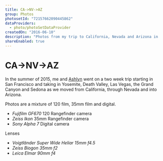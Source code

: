```yaml
---
title: CA->NV->AZ
group: Photos
photosetId: "72157662090445862"
dataProviders:
  - photo/photoSetDataProvider
createdOn: "2016-06-10"
description: "Photos from my trip to California, Nevada and Arizona in 2015."
shareEnabled: true
---
```



# CA->NV->AZ

In the summer of 2015, me and [Ashlyn](http://www.agehrettphoto.com/) went on a two week trip starting in San Francisco and taking in Yosemite, Death Valley, Las Vegas, the Grand Canyon and Sedona as we moved from California, through Nevada and into Arizona.

Photos are a mixture of 120 film, 35mm film and digital.

- _Fujifilm GF670_ 120 Rangefinder camera
- _Zeiss Ikon_ 35mm Rangefinder camera
- _Sony Alpha 7_ Digital camera

Lenses

- _Voigtländer Super Wide Heliar 15mm f4.5_
- _Zeiss Biogon 35mm f2_
- _Leica Elmar 90mm f4_

<PhotoSet />
